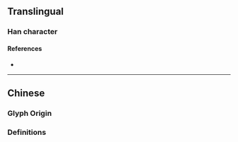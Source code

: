 {{character info/new}}
{{also|榲}}
==Translingual==

===Han character===
{{Han char|rn=75|rad=木|as=09|sn=13|four=|canj=DABT|ids=⿰木昷}}

====References====
* {{Han ref|kx=0542.191|hdz=21249.050|uh=6985|ud=27013}}

----

==Chinese==

===Glyph Origin===
{{Han etym}}

===Definitions===
{{zh-see|榲}}